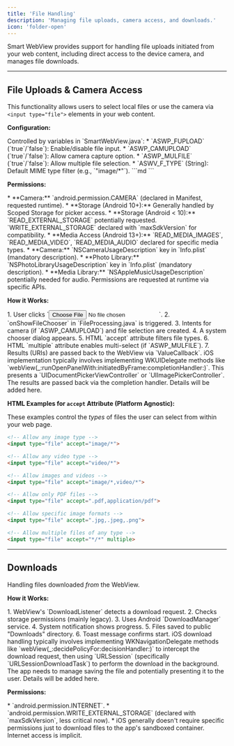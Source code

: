 ```yaml
---
title: 'File Handling'
description: 'Managing file uploads, camera access, and downloads.'
icon: 'folder-open'
---
```



Smart WebView provides support for handling file uploads initiated from your web content, including direct access to the device camera, and manages file downloads.

---

## File Uploads & Camera Access

This functionality allows users to select local files or use the camera via `<input type="file">` elements in your web content.

**Configuration:**

<Tabs>
 <Tab title="Android">
    Controlled by variables in `SmartWebView.java`:
    *   `ASWP_FUPLOAD` (`true`/`false`): Enable/disable file input.
    *   `ASWP_CAMUPLOAD` (`true`/`false`): Allow camera capture option.
    *   `ASWP_MULFILE` (`true`/`false`): Allow multiple file selection.
    *   `ASWV_F_TYPE` (String): Default MIME type filter (e.g., `"image/*"`).
 </Tab>
 <Tab title="iOS">
    ```md
    <!-- iOS configuration for file uploads (likely involves WKUIDelegate methods and Info.plist permissions) will be added here. -->
    ```
 </Tab>
</Tabs>

**Permissions:**

<Tabs>
 <Tab title="Android">
    *   **Camera:** `android.permission.CAMERA` (declared in Manifest, requested runtime).
    *   **Storage (Android 10+):** Generally handled by Scoped Storage for picker access.
    *   **Storage (Android < 10):** `READ_EXTERNAL_STORAGE` potentially requested. `WRITE_EXTERNAL_STORAGE` declared with `maxSdkVersion` for compatibility.
    *   **Media Access (Android 13+):** `READ_MEDIA_IMAGES`, `READ_MEDIA_VIDEO`, `READ_MEDIA_AUDIO` declared for specific media types.
 </Tab>
 <Tab title="iOS">
    *   **Camera:** `NSCameraUsageDescription` key in `Info.plist` (mandatory description).
    *   **Photo Library:** `NSPhotoLibraryUsageDescription` key in `Info.plist` (mandatory description).
    *   **Media Library:** `NSAppleMusicUsageDescription` potentially needed for audio.
    <Info>Permissions are requested at runtime via specific APIs.</Info>
 </Tab>
</Tabs>

**How it Works:**

<Tabs>
 <Tab title="Android">
    1.  User clicks `<input type="file">`.
    2.  `onShowFileChooser` in `FileProcessing.java` is triggered.
    3.  Intents for camera (if `ASWP_CAMUPLOAD`) and file selection are created.
    4.  A system chooser dialog appears.
    5.  HTML `accept` attribute filters file types.
    6.  HTML `multiple` attribute enables multi-select (if `ASWP_MULFILE`).
    7.  Results (URIs) are passed back to the WebView via `ValueCallback`.
 </Tab>
 <Tab title="iOS">
    iOS implementation typically involves implementing WKUIDelegate methods like `webView(_:runOpenPanelWith:initiatedByFrame:completionHandler:)`. This presents a `UIDocumentPickerViewController` or `UIImagePickerController`. The results are passed back via the completion handler. Details will be added here.
 </Tab>
</Tabs>

**HTML Examples for `accept` Attribute (Platform Agnostic):**

These examples control the *types* of files the user can select from within your web page.

```html
<!-- Allow any image type -->
<input type="file" accept="image/*">

<!-- Allow any video type -->
<input type="file" accept="video/*">

<!-- Allow images and videos -->
<input type="file" accept="image/*,video/*">

<!-- Allow only PDF files -->
<input type="file" accept=".pdf,application/pdf">

<!-- Allow specific image formats -->
<input type="file" accept=".jpg,.jpeg,.png">

<!-- Allow multiple files of any type -->
<input type="file" accept="*/*" multiple>
```

---

## Downloads

Handling files downloaded *from* the WebView.

**How it Works:**

<Tabs>
 <Tab title="Android">
    1.  WebView's `DownloadListener` detects a download request.
    2.  Checks storage permissions (mainly legacy).
    3.  Uses Android `DownloadManager` service.
    4.  System notification shows progress.
    5.  Files saved to public "Downloads" directory.
    6.  Toast message confirms start.
 </Tab>
 <Tab title="iOS">
    iOS download handling typically involves implementing WKNavigationDelegate methods like `webView(_:decidePolicyFor:decisionHandler:)` to intercept the download request, then using `URLSession` (specifically `URLSessionDownloadTask`) to perform the download in the background. The app needs to manage saving the file and potentially presenting it to the user. Details will be added here.
 </Tab>
</Tabs>

**Permissions:**

<Tabs>
 <Tab title="Android">
    *   `android.permission.INTERNET`.
    *   `android.permission.WRITE_EXTERNAL_STORAGE` (declared with `maxSdkVersion`, less critical now).
 </Tab>
 <Tab title="iOS">
    *   iOS generally doesn't require specific permissions just to download files to the app's sandboxed container. Internet access is implicit.
 </Tab>
</Tabs>